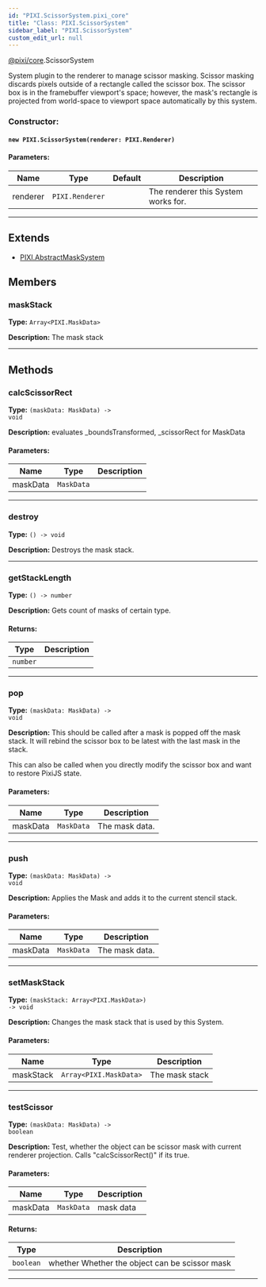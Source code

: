 ```yaml
---
id: "PIXI.ScissorSystem.pixi_core"
title: "Class: PIXI.ScissorSystem"
sidebar_label: "PIXI.ScissorSystem"
custom_edit_url: null
---
```



<div class="package-name">

[@pixi/core](../modules/pixi_core).ScissorSystem

</div>

System plugin to the renderer to manage scissor masking.
Scissor masking discards pixels outside of a rectangle called the scissor box. The scissor box is in the framebuffer viewport's space; however, the mask's rectangle is projected from world-space to viewport space automatically by this system.



        

<article>

### Constructor:
<h4><code>new PIXI.ScissorSystem(renderer&#58; PIXI.Renderer) </code></h4>

#### Parameters:
| Name     | Type                       | Default       | Description                         |
| -------- | -------------------------- | ------------- | ----------------------------------- |
| renderer | <code>PIXI.Renderer</code> | <code></code> | The renderer this System works for. |

</article>

---------------------------------------


## Extends
- [PIXI.AbstractMaskSystem](../classes/PIXI.AbstractMaskSystem.pixi_core)

## Members
<article>

### maskStack 
**Type:** <code>Array&#60;PIXI.MaskData&#62;</code>

**Description:** The mask stack

</article>


---------------------------------------


## Methods
<article>

### calcScissorRect 
**Type:** <code>(maskData&#58; MaskData) -&#62; void</code>

**Description:** evaluates _boundsTransformed, _scissorRect for MaskData

#### Parameters:
| Name     | Type                  | Description |
| -------- | --------------------- | ----------- |
| maskData | <code>MaskData</code> |             |
</article>


---------------------------------------

<article>

### destroy 
**Type:** <code>() -&#62; void</code>

**Description:** Destroys the mask stack.

</article>


---------------------------------------

<article>

### getStackLength 
**Type:** <code>() -&#62; number</code>

**Description:** Gets count of masks of certain type.

#### Returns:
| Type                | Description |
| ------------------- | ----------- |
| <code>number</code> |             |
</article>


---------------------------------------

<article>

### pop 
**Type:** <code>(maskData&#58; MaskData) -&#62; void</code>

**Description:** This should be called after a mask is popped off the mask stack. It will rebind the scissor box to be latest with the last mask in the stack.

This can also be called when you directly modify the scissor box and want to restore PixiJS state.

#### Parameters:
| Name     | Type                  | Description    |
| -------- | --------------------- | -------------- |
| maskData | <code>MaskData</code> | The mask data. |
</article>


---------------------------------------

<article>

### push 
**Type:** <code>(maskData&#58; MaskData) -&#62; void</code>

**Description:** Applies the Mask and adds it to the current stencil stack.

#### Parameters:
| Name     | Type                  | Description    |
| -------- | --------------------- | -------------- |
| maskData | <code>MaskData</code> | The mask data. |
</article>


---------------------------------------

<article>

### setMaskStack 
**Type:** <code>(maskStack&#58; Array&#60;PIXI.MaskData&#62;) -&#62; void</code>

**Description:** Changes the mask stack that is used by this System.

#### Parameters:
| Name      | Type                                      | Description    |
| --------- | ----------------------------------------- | -------------- |
| maskStack | <code>Array&#60;PIXI.MaskData&#62;</code> | The mask stack |
</article>


---------------------------------------

<article>

### testScissor 
**Type:** <code>(maskData&#58; MaskData) -&#62; boolean</code>

**Description:** Test, whether the object can be scissor mask with current renderer projection. Calls "calcScissorRect()" if its true.

#### Parameters:
| Name     | Type                  | Description |
| -------- | --------------------- | ----------- |
| maskData | <code>MaskData</code> | mask data   |
#### Returns:
| Type                 | Description                                    |
| -------------------- | ---------------------------------------------- |
| <code>boolean</code> | whether Whether the object can be scissor mask |
</article>


---------------------------------------


    
